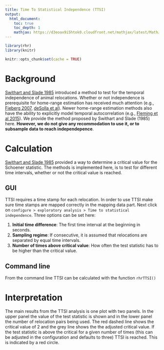 ```yaml
---
title: Time To Statistical Independence (TTSI)
output: 
  html_document:
    toc: true
    toc_depth: 1
    mathjax: https://d3eoax9i5htok0.cloudfront.net/mathjax/latest/MathJax.js?config=TeX-AMS-MML_HTMLorMML
---
```


```r
library(rhr)
library(knitr)

knitr::opts_chunk$set(cache = TRUE)

```

# Background 

[Swithart and Slade 1985](http://www.esajournals.org/doi/abs/10.2307/1939170) introduced a method to test for the temporal independence of animal relocations. Whether or not independence is prerequisite for home-range estimation has received much attention (e.g., [Fieberg 2007](http://www.esajournals.org/doi/abs/10.1890/06-0930), [deSolla et al](http://onlinelibrary.wiley.com/doi/10.1046/j.1365-2656.1999.00279.x/full)). Newer home-range estimation methods also have the ability to explicitly model temporal autocorrelation (e.g., [Fleming et al 2015](http://www.esajournals.org/doi/10.1890/14-2010.1)). We provide the method proposed by Swithart and Slade (1985) here. **However, we do not give any recommodation to use it, or to subsample data to reach independepence**. 


# Calculation

[Swithart and Slade 1985](http://www.esajournals.org/doi/abs/10.2307/1939170) provided a way to determine a critical value for the Schoener statistic. The methods is implemented here, is to test for different time intervals, whether or not the critical value is reached.


## GUI

TTSI requires a time stamp for each relocation. In order to use TTSI make sure time stamps are mapped correctly in the mapping data part. Next click on `configure > exploratory analysis > Time to statistical independence`.  Three options can be set here:

1. **Initial time difference**: The first time interval at the beginning in seconds. 
2. **Sampling regime**: If consecutive, it is assumed that relocations are separated by equal time intervals.
3. **Number of times above critical value**: How often the test statistic has to be higher than the critical value.

## Command line

From the command line TTSI can be calculated with the function `rhrTTSI()`

# Interpretation

The main results from the TTSI analysis is one plot with two panels. In the upper panel the value of the test statistic is shown and in the lower panel the number of relocation pairs being used. The red dashed line shows the critical value of 2 and the grey line shows the the adjusted critical value. If the test statistic is above the critical for a given number of times (this can be adjusted in the configuration and defaults to three) TTSI is reached. This is indicated by a red circle.



